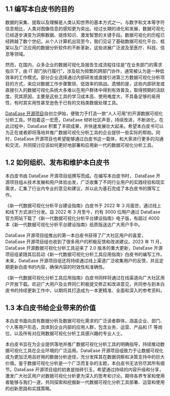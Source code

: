 ## 1.1 编写本白皮书的目的

数据的采集、提取以及理解是人类认知世界的基本方式之一。与数字和文本等字符信息相比，人类对图像信息的感知更为突出。经过长期的进化和发展，数据可视化已经逐步演变为洞察数据、提炼知识、激发智慧的关键手段。数据可视化的历程已经跨越了数个世纪。从个人计算机出现至今，我们见证了基础数据可视化平台、框架以及广泛应用的数据分析软件的不断革新，这些进展广泛波及至医疗、科技、信息等领域。

然而，在国内，众多企业的数据可视化及报告生成流程往往是“在业务部门的需求指示下，由 IT 部门执行履行”，涉及较为频繁的跨部门协作，通常被认为是一种低效率的工作模式。部分企业选择通过内部研发或直接引进第三方数据可视化分析项目的方式，来应对数据工作步骤繁琐、低效率的挑战。遗憾的是，这些内部研发或直接引入的数据可视化系统大多难以在用户群体中得到有效普及，取得预期的活跃度。究其原因，主要是这些工具的学习成本高、使用难度大，不具备足够的易用性，有时其实用性甚至逊色于已有的文档类数据处理工具。

[DataEase 开源项目](https://dataease.cn/)自创立伊始，便致力于打造一款“人人可用”的开源数据可视化分析工具。怀抱着这一宏愿，DataEase 倾听社区声音，持续改进，不断进化。在此过程中，DataEase 积累了丰硕成果，并快速发展壮大起来。希望本白皮书可以为正在或者即将落地并推广数据可视化分析工具的企业提供一些实际的帮助。同时，DataEase 开源项目也希望能够通过白皮书这一载体，和大家进行更多的沟通和交流，共同探讨应该如何更好地部署和应用新一代的数据可视化分析工具。

## 1.2 如何组织、发布和维护本白皮书

本白皮书由 DataEase 开源项目组撰写而成。在编写本白皮书时， DataEase 开源项目组从技术发展和用户体验出发，广泛收集了不同行业用户的实践经验和现实需求，汇集了行业内专业的意见和建议，并以此为基石完成了本白皮书的撰写工作。

《新一代数据可视化分析平台建设指南》白皮书于 2022 年 3 月面世，通过线上和线下方式进行分发。自 2022 年 3 月至今，约有 3000 位用户通过 DataEase 官方网站下载了《新一代数据可视化分析平台建设指南》电子版，有超过 4000 本《新一代数据可视化分析平台建设指南》纸质版送达广大用户手中。

DataEase 开源项目组推出的第一本白皮书获得了广大社区用户的喜爱，DataEase 开源项目组也收到了很多用户的积极反馈和改进建议。2023 年 11 月，DataEase 开源数据可视化分析工具迎来了 2.0 版本的重大更新，DataEase 开源项目组紧随其后启动《新一代数据可视化分析工具应用指南》白皮书的编写工作。未来，DataEase 开源项目组还将持续通过线上渠道广泛收集用户的反馈，并且定期更新白皮书的内容，确保内容的时效性和准确性。

《新一代数据可视化分析工具应用指南》白皮书同样将通过在线渠道向广大社区用户开放下载。欢迎广大用户及业界同仁积极提交修正和改进意见，共同参与到本白皮书的持续更新工作中，以期将其打造成为一本更精准、全面和深入的参考资料。

## 1.3 本白皮书给企业带来的价值

本白皮书面向具有数据分析及数据可视化需求的广泛读者群体，涵盖企业、部门、个人等用户形态，具体到企业内部的应用人群，包含业务、运营、产品和 IT 等岗位，以及所有对应用数据可视化分析工具感兴趣的专业人士。

本白皮书旨在为企业提供落地并推广数据可视化分析工具的明确指导，持续推动数据可视化工具在企业环境的广泛运用。DataEase 开源项目组致力于让数据可视化成为更加泛用且好用的数据分析途径，充分发挥其在数据洞察和决策支持中的巨大价值。鉴于数据可视化分析是一个广泛而复杂的主题，本白皮书无法穷尽其所有细节。DataEase 开源项目组的初衷是抛砖引玉，希望通过持续的内容升级和分享，激发广大社区用户对数据可视化分析更为深入的思考和讨论。期待各界专家和使用者能够与我们一道，共同探索和挖掘新一代数据可视化分析工具部署、运营和使用的创新思路和实践策略。